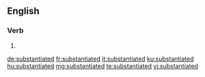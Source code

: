 ==English==

===Verb===
{{head|en|verb form}}

# {{en-past of|substantiate}}

[[de:substantiated]]
[[fr:substantiated]]
[[it:substantiated]]
[[ku:substantiated]]
[[hu:substantiated]]
[[mg:substantiated]]
[[te:substantiated]]
[[vi:substantiated]]